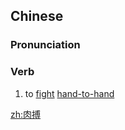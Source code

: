 ==Chinese==
{{zh-forms}}

===Pronunciation===
{{zh-pron
|m=ròubó
|c=juk6 bok3
|mn=qz,xm:lio̍k-phok/zz:jio̍k-phok
|cat=v
}}

===Verb===
{{zh-verb}}

# to [[fight]] [[hand-to-hand]]

[[zh:肉搏]]